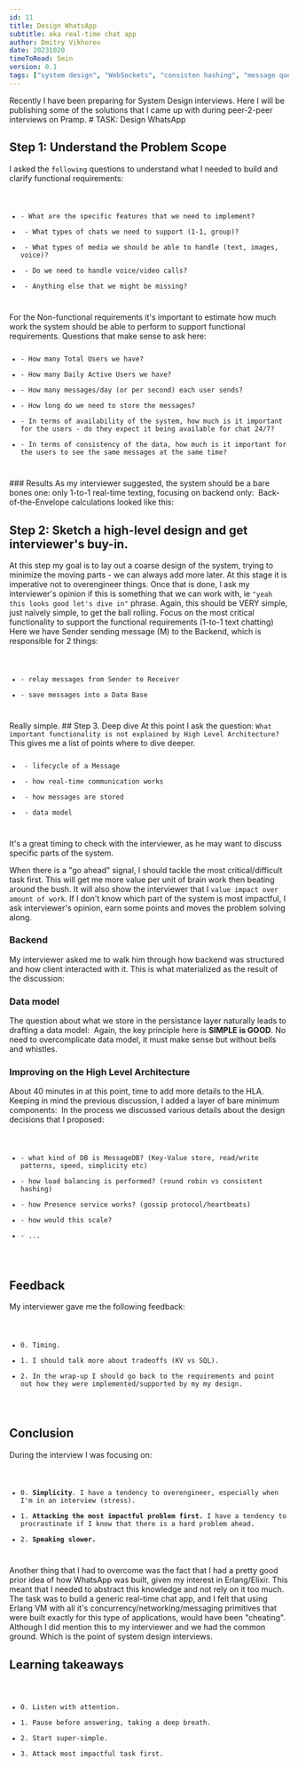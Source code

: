 ```yaml
---
id: 11
title: Design WhatsApp
subtitle: aka real-time chat app
author: Dmitry Vikhorev
date: 20231020
timeToRead: 5min
version: 0.1
tags: ["system design", "WebSockets", "consisten hashing", "message queues"]
---
```


<TLDR>
Recently I have been preparing for System Design interviews. Here I will be publishing some of the solutions that I came up with during peer-2-peer interviews on <WebLink href="pramp.com">Pramp</WebLink>.
</TLDR>
<PB8/>
# TASK: Design WhatsApp
<PB8/>

## Step 1: Understand the Problem Scope 
I asked the <Code>following</Code> questions to understand what I needed to build and clarify functional requirements: 
<PB4/>
<Code block={true}>
<ul>
<li>- What are the specific features that we need to implement?</li>
<li> - What types of chats we need to support (1-1, group)?</li>
<li> - What types of media we should be able to handle (text, images, voice)?</li>
<li> - Do we need to handle voice/video calls?</li>
<li> - Anything else that we might be missing?</li>
</ul>
</Code>
<PB8/>
For the Non-functional requirements it's important to estimate how much work 
the system should be able to perform to support functional requirements.
<PB4/>
Questions that make sense to ask here: 
<PB4/>
<Code block={true}>
<ul>
<li>- How many Total Users we have?</li>
<li>- How many Daily Active Users we have?</li>
<li>- How many messages/day (or per second) each user sends?</li>
<li>- How long do we need to store the messages?</li> 
<li>- In terms of availability of the system, how much is it important for the users - do they expect it being available for chat 24/7?</li>
<li>- In terms of consistency of the data, how much is it important for the users to see the same messages at the same time?</li>
</ul>
</Code>
<PB8/>
### Results
As my interviewer suggested, the system should be a bare bones one: only 1-to-1 real-time texting, focusing on backend only: 
<PB4/>
<Image
  className="rounded mx-auto"
  width={800}
  height={800}
  src="/whatsapp_functional.png"
  alt=""
/>
<PB4/>
Back-of-the-Envelope calculations looked like this:
<PB4/>
<Image
  className="rounded mx-auto"
  width={800}
  height={800}
  src="/whatsapp_bote.png"
  alt=""
/>
<PB8/>

## Step 2: Sketch a high-level design and get interviewer's buy-in. 
At this step my goal is to lay out a coarse design of the system, trying to minimize the moving parts - we can always add more later. At this stage it is imperative not to overengineer things. 
<PB4/>
Once that is done, I ask my interviewer's opinion if this is something that we can work with, ie <Code>"yeah this looks good let's dive in"</Code> phrase. 
<PB4/>
Again, this should be VERY simple, just naïvely simple, to get the ball rolling. Focus on the most critical functionality to support the functional requirements (1-to-1 text chatting)
<PB4/>
<Image
  className="rounded mx-auto"
  width={800}
  height={800}
  src="/whatsapp_hld.png"
  alt=""
/>
<PB4/>
Here we have Sender sending message (M) to the Backend, which is responsible for 2 things: 
<PB4/>
<Code block={true}>
<ul>
<li>- relay messages from Sender to Receiver</li>
<li>- save messages into a Data Base</li>
</ul>
</Code>
<PB4/>
Really simple.
<PB8/>
## Step 3. Deep dive
At this point I ask the question: 
<PB4/>
<Code block={true}>What important functionality is not explained by High Level Architecture?</Code> 
<PB4/>
This gives me a list of points where to dive deeper.
<PB4/> 
<Code block={true}>
<ul>
<li> - lifecycle of a Message</li>
<li> - how real-time communication works</li>
<li> - how messages are stored</li>
<li> - data model</li>
</ul>
</Code> 
<PB4/> 
It's a great timing to check with the interviewer, as he may want to discuss specific parts of the system. 
<PB4/> 

When there is a "go ahead" signal, I should tackle the most critical/difficult task first. This will get me more value per unit of brain work then beating around the bush. It will also show the interviewer that I <Code>value impact over amount of work</Code>.
<PB4/>
If I don't know which part of the system is most impactful, I ask interviewer's opinion, earn some points and moves the problem solving along. 
<PB8/>

### Backend
My interviewer asked me to walk him through how backend was structured and how client interacted with it. This is what materialized as the result of the discussion: 
<PB4/>
<Image
  className="rounded mx-auto"
  width={800}
  height={800}
  src="/whatsapp_backend.png"
  alt=""
/>
<PB8/>
### Data model
The question about what we store in the persistance layer naturally leads to drafting a data model: 
<PB4/>
<Image
  className="rounded mx-auto"
  width={800}
  height={800}
  src="/whatsapp_datamodel.png"
  alt=""
/>
<PB4/>
Again, the key principle here is <b>SIMPLE is GOOD</b>. No need to overcomplicate data model, it must make sense but without bells and whistles. 
<PB8/>

### Improving on the High Level Architecture 
About 40 minutes in at this point, time to add more details to the HLA. 
Keeping in mind the previous discussion, I added a layer of bare minimum components: 
<PB4/>
<Image
  className="rounded mx-auto"
  width={800}
  height={800}
  src="/whatsapp_lld.png"
  alt=""
/>
<PB4/>
In the process we discussed various details about the design decisions that I proposed:
<PB4/>
<Code block={true}>
<ul>
<li>- what kind of DB is MessageDB? (Key-Value store, read/write patterns, speed, simplicity etc)</li>
<li>- how load balancing is performed? (round robin vs consistent hashing) </li>
<li>- how Presence service works? (gossip protocol/heartbeats) </li>
<li>- how would this scale? </li>
<li>- ... </li>
</ul>
</Code>
<PB8/>

## Feedback
My interviewer gave me the following feedback:
<PB4/>
<Code block={true}>
<ul>
<li>0. Timing.</li>
<li>1. I should talk more about tradeoffs (KV vs SQL).</li>
<li>2. In the wrap-up I should go back to the requirements and point out how they were implemented/supported by my my design.</li> 
</ul>
</Code>
<PB8/>

## Conclusion
During the interview I was focusing on: 
<PB4/>
<Code block={true}>
<ul>
<li>0. <b>Simplicity</b>. I have a tendency to overengineer, especially when I'm in an interview (stress).</li>
<li>1. <b>Attacking the most impactful problem first.</b> I have a tendency to procrastinate if I know that there is a hard problem ahead.</li>
<li>2. <b>Speaking slower.</b></li>
</ul>
</Code>
<PB4/>
Another thing that I had to overcome was the fact that I had a pretty good prior idea of how WhatsApp was built, given my interest in Erlang/Elixir. This meant that I needed to abstract this knowledge and not rely on it too much. 
<PB4/>
The task was to build a generic real-time chat app, and I felt that using Erlang VM with all it's concurrency/networking/messaging primitives that were built exactly for this type of applications, would have been "cheating".
<PB4/> 
Although I did mention this to my interviewer and we had the common ground. 
Which is the point of system design interviews.
<PB8/>

## Learning takeaways 
<Code block={true}>
<ul>
<li>0. Listen with attention.</li>
<li>1. Pause before answering, taking a deep breath.</li>
<li>2. Start super-simple.</li>
<li>3. Attack most impactful task first.</li> 
</ul>
</Code>